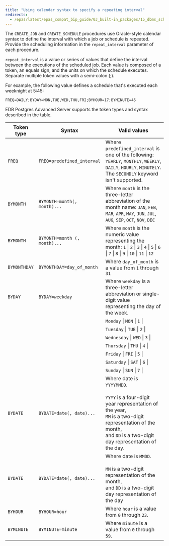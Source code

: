 ```yaml
---
title: "Using calendar syntax to specify a repeating interval"
redirects:
  - /epas/latest/epas_compat_bip_guide/03_built-in_packages/15_dbms_scheduler/01_using_calendar_syntax_to_specify_a_repeating_interval/ #generated for docs/epas/reorg-role-use-case-mode
---
```


The `CREATE_JOB` and `CREATE_SCHEDULE` procedures use Oracle-style calendar syntax to define the interval with which a job or schedule is repeated. Provide the scheduling information in the `repeat_interval` parameter of each procedure.

`repeat_interval` is a value or series of values that define the interval between the executions of the scheduled job. Each value is composed of a token, an equals sign, and the units on which the schedule executes. Separate multiple token values with a semi-colon (;).

For example, the following value defines a schedule that's executed each weeknight at 5:45:

 `FREQ=DAILY;BYDAY=MON,TUE,WED,THU,FRI;BYHOUR=17;BYMINUTE=45`

EDB Postgres Advanced Server supports the token types and syntax described in the table.

| Token type   | Syntax                       | Valid values                                                                                                                                                                                                   |
| ------------ | ---------------------------- | -------------------------------------------------------------------------------------------------------------------------------------------------------------------------------------------------------------- |
| `FREQ`       | `FREQ=predefined_interval`   | Where `predefined_interval` is one of the following: `YEARLY`, `MONTHLY`, `WEEKLY`, `DAILY`, `HOURLY`, `MINUTELY`. The `SECONDLY` keyword isn't supported.                                                              |
| `BYMONTH`    | `BYMONTH=month(, month)...`  | Where `month` is the three-letter abbreviation of the month name: `JAN`, `FEB`, `MAR`, `APR`, `MAY`, `JUN`, `JUL`, `AUG`, `SEP`, `OCT`, `NOV`, `DEC`                                                           |
| `BYMONTH`    | `BYMONTH=month (, month)...` | Where `month` is the numeric value representing the month: `1` \| `2` \| `3` \| `4` \| `5` \| `6` \| `7` \| `8` \| `9` \| `10` \| `11` \| `12`                                                                                       |
| `BYMONTHDAY` | `BYMONTHDAY=day_of_month`    | Where `day_of_month` is a value from `1` through `31`                                                                                                                                                          |
| `BYDAY`      | `BYDAY=weekday`              | Where `weekday` is a three-letter abbreviation or single-digit value representing the day of the week.                                                                                                         |
|              |                              | `Monday` \| `MON` \| `1` \|                                                                                                                                                                                    |
|              |                              | `Tuesday` \| `TUE` \| `2` \|                                                                                                                                                                                   |
|              |                              | `Wednesday` \| `WED` \| `3` \|                                                                                                                                                                                 |
|              |                              | `Thursday` \| `THU` \| `4` \|                                                                                                                                                                                  |
|              |                              | `Friday` \| `FRI` \| `5` \|                                                                                                                                                                                    |
|              |                              | `Saturday` \| `SAT` \| `6` \|                                                                                                                                                                                  |
|              |                              | `Sunday` \| `SUN` \| `7` \|                                                                                                                                                                                    |
| `BYDATE`     | `BYDATE=date(, date)...`     | Where date is `YYYYMMDD`.<br /><br />`YYYY` is a four-digit year representation of the year,<br />`MM` is a two-digit representation of the month,<br />and `DD` is a two-digit day representation of the day. |
| `BYDATE`     | `BYDATE=date(, date)...`     | Where date is `MMDD`.<br /><br />`MM` is a two-digit representation of the month,<br />and `DD` is a two-digit day representation of the day                                                                   |
| `BYHOUR`     | `BYHOUR=hour`                | Where `hour` is a value from `0` through `23`.                                                                                                                                                                 |
| `BYMINUTE`   | `BYMINUTE=minute`            | Where `minute` is a value from `0` through `59`.                                                                                                                                                               |
